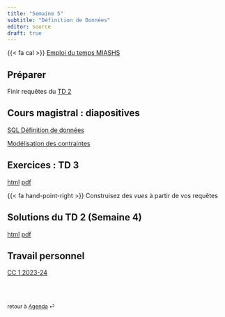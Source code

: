```yaml
---
title: "Semaine 5"
subtitle: "Définition de Données"
editor: source
draft: true
---
```


::: callout-important

{{< fa cal >}} [Emploi du temps MIASHS](https://edt.math.univ-paris-diderot.fr/#/parcours/miashs/l3){target="_blank"}

:::

## Préparer

Finir requêtes du [TD 2](/workshops/td2.html) 

## Cours magistral : diapositives

[SQL Définition de données](/slides/LDD_0.html)

[Modélisation des contraintes](/slides/LDD_1.html)


## Exercices : TD 3

[html](/workshops/td3.html)  [pdf](/workshops/td3.pdf)

{{< fa hand-point-right >}} Construisez des *vues* à partir de vos requêtes  

## Solutions du  TD 2  (Semaine 4)

[html](/solutions/td2.html)  [pdf](/solutions/td2.pdf)


## Travail personnel

[CC 1 2023-24](/exams/cc1-2023-10-27.html)

<br><br>

::: {style="font-size: 0.875em;"}
retour à [Agenda](/slides-listings.qmd) ⏎
:::

